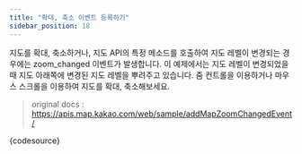 ```yaml
---
title: "확대, 축소 이벤트 등록하기"
sidebar_position: 18
---
```


지도를 확대, 축소하거나, 지도 API의 특정 메소드를 호출하여 지도 레벨이 변경되는 경우에는 zoom_changed 이벤트가 발생합니다.
이 예제에서는 지도 레벨이 변경되었을 때 지도 아래쪽에 변경된 지도 레벨을 뿌려주고 있습니다.
줌 컨트롤을 이용하거나 마우스 스크롤을 이용하여 지도를 확대, 축소해보세요.

> original docs : https://apis.map.kakao.com/web/sample/addMapZoomChangedEvent/


<LiveEditor>{codesource}</LiveEditor>
